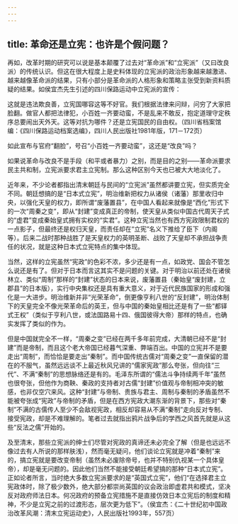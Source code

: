 ```yaml
---
---
---
```

title: 革命还是立宪：也许是个假问题？
---



再如，改革时期的研究可以说是基本颠覆了过去对“革命派”和“立宪派”（又曰改良派）的传统认识。但这在很大程度上是史料体现的立宪派的政治形象越来越激进、越来越像革命派的结果，只有小部分是革命派的人格形象和策略主张受到新资料质疑的结果。如侯宜杰先生引述的四川保路运动中立宪派的宣传：

这就是违法欺良善，立宪国哪容这等不好官。我们根据法律来问辩，问穷了大家把脸翻。做官人都把法律犯，小百姓一齐要动蛮，不是乱来不敢反，抱定道理守定秩序总要闹出天外天。这等对抗为哪件？还是立宪国民的自由权。（四川省档案馆编：《四川保路运动档案选编》，四川人民出版社1981年版，171－172页）

如此宣布与官府“翻脸”，号召“小百姓一齐要动蛮”，这还是“改良”吗？

如果说革命与改良不是手段（和平或者暴力）之别，而是目的之别——革命派要求民主共和制，立宪派要求君主立宪制。那么这种区别今天也已被大大地淡化了。

近年来，不少论者都指出清末朝廷与民间的“立宪派”虽然都讲要立宪，但实质完全不同。朝廷想搞的是“日本式立宪”，明治维新把权力从诸侯（诸藩）那里收归中央，以强化天皇的权力，即所谓“废藩置县”，在中国人看起来就像是“西化”形式下的一次“周秦之变”，即从“封建”变成真正的帝制，使天皇从类似中国古代周天子式的“虚君”变成秦始皇式拥有实权的“实君”。这种立宪当然也有西方宪政限制君权的一点影子，但最终还是权归天皇，而责任却在“立宪”名义下推给了臣下（内阁等）。后来二战时那种战胜了是天皇权力的英明圣断、战败了天皇却不承担战争责任的状况，就是这种日本式立宪特点的集中体现。

当然，这样的立宪虽然“宪政”的色彩不浓，多少还是有一点，如政党、国会不管怎么说还是有了。但对于日本而言这其实不是问题的关键。对于明治以前还处在诸侯林立、类似“周制”那样的“封建”状态的日本来说，废藩置县（秦始皇“废封建，立郡县”的日本版），实行中央集权还是具有重大意义，对于近代民族国家的形成和强化是一大进步。明治维新并非“光荣革命”，倒更像亨利八世的“反封建”，明治体制下的天皇完全不像光荣革命后的英王，但与中国的秦始皇相比还是有了一些“都铎式王权”（类似于亨利八世，或法国路易十四、俄国彼得大帝）那样的特点，也确实发挥了类似的作为。

但是中国就完全不一样，“周秦之变”已经在两千多年前完成，大清朝已经不是“封建”而是帝制，而且这个老大帝国已经暮气深重、弊端百出。中国的立宪并不是要走出“周制”，而恰恰是要走出“秦制”。而中国传统古儒对“周秦之变”一直保留的潜在的不服气，虽然远远谈不上最近秋风兄讲的“儒家宪政”那么夸张，但向往“三代”、不满“秦制”的思想脉络还是有的。毛泽东所谓的“儒法斗争持续两千年”虽然也很夸张，但他作为商鞅、秦政的支持者对古儒“封建”价值观与帝制相冲突的敏感，也非仅空穴来风。这种“封建”与帝制、贵族与君主、周制与秦制的矛盾虽然不能被夸张成“宪政”与帝制的矛盾，但是在西方宪政大潮东渐的背景下，那些对“秦制”不满的古儒传人至少不会敌视宪政，相反却容易从不满“秦制”走向反对专制、接受宪政，却是不难理解的。笔者过去就指出鸦片战争后的学西之风首先就是从这些“反法之儒”开始的。

及至清末，那些立宪派的绅士们尽管对宪政的真谛还未必完全了解（但是也远远不像过去有人所说的那样肤浅），然而毫无疑问，他们谈论立宪就是冲着“秦制”来的，搞立宪就是要改变帝制（虽然未必废除帝号，也并不特别仇视某一个具体皇帝），却是毫无问题的。因此他们当然不能接受朝廷希望搞的那种“日本式立宪”。正如论者所言，当时绝大多数立宪派要求的是“英国式立宪”，他们“在选择君主立宪政体时，除了极少数外，绝大部分都崇尚英国的议会政治即虚君共和模式，坚决反对政府师法日本。何况政府的预备立宪措施不是直接仿效日本立宪后的制度和精神，不少是立宪之前的过渡形态，层次更为低下”。（侯宜杰：《二十世纪初中国政治改革风潮：清末立宪运动史》，人民出版社1993年，557页）